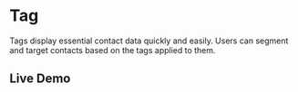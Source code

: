 # Tag

Tags display essential contact data quickly and easily. Users can segment and target contacts based on the tags applied to them.

## Live Demo


<StorybookIFrame storyId="components-tag" />